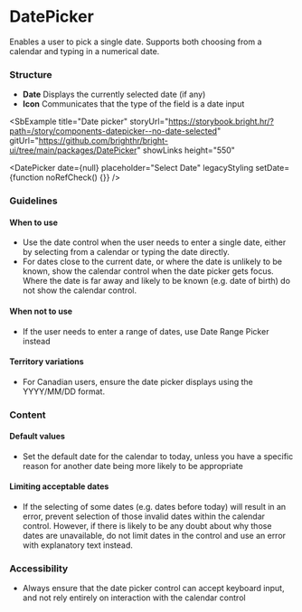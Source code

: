 
# DatePicker

<Tabs defaultValue="design">
  <TabItem value="design" label="Design" default>

Enables a user to pick a single date. Supports both choosing from a calendar and typing in a numerical date.

### Structure

- **Date** Displays the currently selected date (if any)
- **Icon** Communicates that the type of the field is a date input

<SbExample
  title="Date picker"
  storyUrl="https://storybook.bright.hr/?path=/story/components-datepicker--no-date-selected"
  gitUrl="https://github.com/brighthr/bright-ui/tree/main/packages/DatePicker"
  showLinks
  height="550"
>
  <DatePicker
    date={null}
    placeholder="Select Date"
    legacyStyling
    setDate={function noRefCheck() {}}
  />
</SbExample>

### Guidelines

#### When to use

- Use the date control when the user needs to enter a single date, either by selecting from a calendar or typing the date directly.
- For dates close to the current date, or where the date is unlikely to be known, show the calendar control when the date picker gets focus. Where the date is far away and likely to be known (e.g. date of birth) do not show the calendar control.

#### When not to use

- If the user needs to enter a range of dates, use Date Range Picker instead

#### Territory variations

- For Canadian users, ensure the date picker displays using the YYYY/MM/DD format.

### Content

#### Default values

- Set the default date for the calendar to today, unless you have a specific reason for another date being more likely to be appropriate

#### Limiting acceptable dates

- If the selecting of some dates (e.g. dates before today) will result in an error, prevent selection of those invalid dates within the calendar control. However, if there is likely to be any doubt about why those dates are unavailable, do not limit dates in the control and use an error with explanatory text instead.

### Accessibility

- Always ensure that the date picker control can accept keyboard input, and not rely entirely on interaction with the calendar control

</TabItem>

  <TabItem value="react" label="React">

<DatePickerReadme />

  </TabItem>

  </Tabs>
